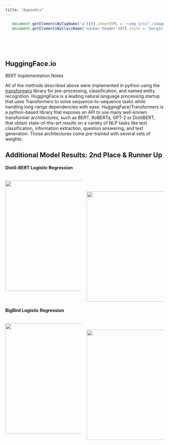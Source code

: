 ```yaml
---
title: "Appendix"
---
```

```js
   document.getElementsByTagName('a')[0].innerHTML = '<img src="./images/DSPG_white-01.png" width="120px" />'
   document.getElementsByClassName('navbar-header')[0].style = 'margin-top:-10px;'
```

<style>
  .col2 {
    columns: 2 200px;         /* number of columns and width in pixels*/
    -webkit-columns: 2 200px; /* chrome, safari */
    -moz-columns: 2 200px;    /* firefox */
  }
</style>

<div class="col2">
<br>
<br>
</div>




## HuggingFace.io

BERT Implementation Notes

All of the methods described above were implemented in python using the [transformers](https://huggingface.co/transformers/) library for pre-processing, classification, and named entity recognition. HuggingFace is a leading natural language processing startup that uses Transformers to solve sequence-to-sequence tasks while handling long-range dependencies with ease. HuggingFace/Transformers is a python-based library that exposes an API to use many well-known transformer architectures, such as BERT, RoBERTa, GPT-2 or DistilBERT, that obtain state-of-the-art results on a variety of NLP tasks like text classification, information extraction, question answering, and text generation. Those architectures come pre-trained with several sets of weights.

## Additional Model Results: 2nd Place & Runner Up

#### Distil-BERT Logistic Regression  

<!-- <img src="images/distilbert_LR_results.png"width="350px"> -->

<div class="col2">

<img src="images/distilbert-base-uncased_lr_classifier_cf_matrix.png"width="350px">

<br>
<br>

<img src="images/distilbert-base-uncased_lr_classifier_roc_curve.png"width="350px">


</div>

#### BigBird Logistic Regression  

<!-- <img src="images/bigbird_LR_results.png"width="350px"> -->

<div class="col2">

<img src="images/googlebigbird-roberta-base_lr_classifier_cf_matrix.png"width="350px">

<br>
<br>
<img src="images/googlebigbird-roberta-base_lr_classifier_roc_curve.png"width="350px">

</div>

